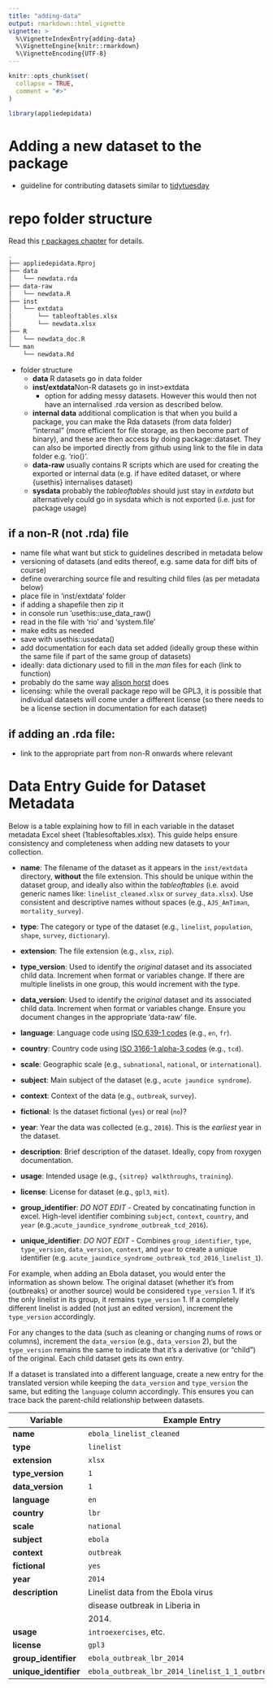 ```yaml
---
title: "adding-data"
output: rmarkdown::html_vignette
vignette: >
  %\VignetteIndexEntry{adding-data}
  %\VignetteEngine{knitr::rmarkdown}
  %\VignetteEncoding{UTF-8}
---
```


```r
knitr::opts_chunk$set(
  collapse = TRUE,
  comment = "#>"
)
```

```r
library(appliedepidata)
```



# Adding a new dataset to the package  

- guideline for contributing datasets similar to [tidytuesday](https://github.com/rfordatascience/tidytuesday/blob/master/.github/pr_instructions.md)


# repo folder structure 

Read this [r packages chapter](https://r-pkgs.org/data.html) for details. 


```bash
.
├── appliedepidata.Rproj
├── data
│   └── newdata.rda
├── data-raw
│   └── newdata.R
├── inst
│   └── extdata
│       └── tableoftables.xlsx
│       └── newdata.xlsx
├── R
│   └── newdata_doc.R
└── man
    └── newdata.Rd
```



- folder structure 
  - **data** R datasets go in data folder
  - **inst/extdata**Non-R datasets go in inst>extdata
    - option for adding messy datasets. However this would then not have 
    an internalised .rda version as described below.  
  - **internal data** additional complication is that when you build a package, 
  you can make the Rda datasets (from data folder) "internal" (more efficient 
  for file storage, as then become part of binary), and these are then access 
  by doing package::dataset. They can also be imported directly from github 
  using link to the file in data folder e.g. 'rio(<github-raw url>)'. 
  - **data-raw** usually contains R scripts which are used for creating the 
  exported or internal data (e.g. if have edited dataset, or where {usethis}
  internalises dataset)
  - **sysdata** probably the *tableoftables* should just stay in *extdata* but
  alternatively could go in sysdata which is not exported (i.e. just for package
  usage) 


## if a non-R (not .rda) file

- name file what want but stick to guidelines described in metadata below
- versioning of datasets (and edits thereof, e.g. same data for diff 
bits of course)
- define overarching source file and resulting child files (as per metadata below)
- place file in 'inst/extdata' folder
 - if adding a shapefile then zip it 
- in console run 'usethis::use_data_raw(<name of your file w/out extension>)
- read in the file with 'rio' and 'system.file'
- make edits as needed
- save with usethis::usedata()
- add documentation for each data set added (ideally group these within the 
same file if part of the same group of datasets)
 - ideally: data dictionary used to fill in the *man* files for each (link to 
 function)
 - probably do the same way [alison horst](https://github.com/lter/lterdatasampler/) does
- licensing: while the overall package repo will be GPL3, it is possible that individual datasets will come under a different license (so there needs to be a license section in documentation for each dataset)

    
## if adding an .rda file: 

- link to the appropriate part from non-R onwards where relevant



  

# Data Entry Guide for Dataset Metadata

Below is a table explaining how to fill in each variable in the dataset 
metadata Excel sheet (1tablesoftables.xlsx). This guide helps ensure 
consistency and completeness when adding new datasets to your collection.

- **name**:  The filename of the dataset as it appears in the `inst/extdata`
  directory,  **without** the file extension. This should be unique within 
  the dataset group, and ideally also within the *tableoftables* 
  (i.e. avoid generic names like: `linelist_cleaned.xlsx` or `survey_data.xlsx`). 
  Use consistent and descriptive names without spaces (e.g., `AJS_AmTiman`,
  `mortality_survey`).

- **type**: The category or type of the dataset (e.g., `linelist`, 
  `population`, `shape`, `survey`, `dictionary`).

- **extension**: The file extension (e.g., `xlsx`, `zip`).

- **type_version**: Used to identify the *original* dataset and its associated
  child data. Increment when format or variables change. If there are multiple
  linelists in one group, this would increment with the type.

- **data_version**: Used to identify the *original* dataset and its associated 
  child data. Increment when format or variables change. Ensure you document 
  changes in the appropriate 'data-raw' file.

- **language**: Language code using [ISO 639-1 codes](https://en.wikipedia.org/wiki/List_of_ISO_639-1_codes) (e.g., `en`, `fr`).

- **country**:  Country code using [ISO 3166-1 alpha-3 codes](https://en.wikipedia.org/wiki/ISO_3166-1_alpha-3) (e.g., `tcd`).

- **scale**: Geographic scale (e.g., `subnational`, `national`, or `international`).

- **subject**: Main subject of the dataset (e.g., `acute jaundice syndrome`).

- **context**: Context of the data (e.g., `outbreak`, `survey`).

- **fictional**:  Is the dataset fictional (`yes`) or real (`no`)?

- **year**: Year the data was collected (e.g., `2016`). This is the *earliest* 
  year in the dataset.

- **description**: Brief description of the dataset. Ideally, copy from 
  roxygen documentation.

- **usage**: Intended usage (e.g., `{sitrep} walkthroughs`, `training`).

- **license**: License for dataset (e.g., `gpl3`, `mit`).

- **group_identifier**: *DO NOT EDIT* - Created by concatinating function in excel.
  High-level identifier combining `subject`, `context`, `country`, and `year`
  (e.g.,`acute_jaundice_syndrome_outbreak_tcd_2016`).

- **unique_identifier**: *DO NOT EDIT* - Combines `group_identifier`, `type`,
  `type_version`, `data_version`, `context`, and `year` to create a unique 
  identifier (e.g. `acute_jaundice_syndrome_outbreak_tcd_2016_linelist_1`).


For example, when adding an Ebola dataset, you would enter the information as 
shown below. The original dataset (whether it's from {outbreaks} or another source)
would be considered `type_version` 1. If it’s the only linelist in its group, it 
remains `type_version` 1. If a completely different linelist is added (not just an
edited version), increment the `type_version` accordingly.

For any changes to the data (such as cleaning or changing nums of rows or columns),
increment the `data_version` (e.g., `data_version` 2), but the `type_version` 
remains the same to indicate that it’s a derivative (or "child") of the original.
Each child dataset gets its own entry.

If a dataset is translated into a different language, create a new entry for
the translated version while keeping the `data_version` and `type_version` the same, 
but editing the `language` column accordingly. 
This ensures you can trace back the parent-child relationship between datasets.


| **Variable**          | **Example Entry**                  |
|-----------------------|------------------------------------|
| **name**              | `ebola_linelist_cleaned`           |
| **type**              | `linelist`                         |
| **extension**         | `xlsx`                             |
| **type_version**      | `1`                                |
| **data_version**      | `1`                                |
| **language**          | `en`                               |
| **country**           | `lbr`                              |
| **scale**             | `national`                         |
| **subject**           | `ebola`                            |
| **context**           | `outbreak`                         |
| **fictional**         | `yes`                              |
| **year**              | `2014`                             |
| **description**       | Linelist data from the Ebola virus |
|                       | disease outbreak in Liberia in     |
|                       | 2014.                              |
| **usage**             | `introexercises`, etc.             |
| **license**           | `gpl3`                             |
| **group_identifier**  | `ebola_outbreak_lbr_2014`          |
| **unique_identifier** | `ebola_outbreak_lbr_2014_linelist_1_1_outbreak_2014`|

